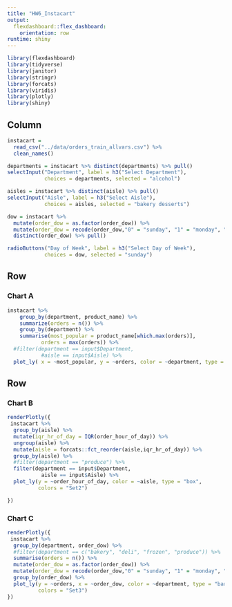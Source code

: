 ```yaml
---
title: "HW6_Instacart"
output: 
  flexdashboard::flex_dashboard:
    orientation: row
runtime: shiny
---
```


```r
library(flexdashboard)
library(tidyverse)
library(janitor)
library(stringr)
library(forcats)
library(viridis)
library(plotly)
library(shiny)
```



Column {.sidebar}
-----------------------------------------------------------------------
```r
instacart = 
  read_csv("../data/orders_train_allvars.csv") %>%
  clean_names() 

```

```r
departments = instacart %>% distinct(departments) %>% pull()
selectInput("Department", label = h3("Select Department"),
            choices = departments, selected = "alcohol")
```

```r
aisles = instacart %>% distinct(aisle) %>% pull()
selectInput("Aisle", label = h3("Select Aisle"),
            choices = aisles, selected = "bakery desserts")
```

```r
dow = instacart %>%
  mutate(order_dow = as.factor(order_dow)) %>%
  mutate(order_dow = recode(order_dow,"0" = "sunday", "1" = "monday", "2" = "tuesday", "3" = "wednesday", "4" = "thursday", "5" = "friday", "6" = "saturday")) %>%
  distinct(order_dow) %>% pull()

radioButtons("Day of Week", label = h3("Select Day of Week"),
            choices = dow, selected = "sunday")
```

Row
-----------------------------------------------------------------------

### Chart A

```r
instacart %>%
    group_by(department, product_name) %>%
    summarize(orders = n()) %>%
    group_by(department) %>%
    summarise(most_popular = product_name[which.max(orders)],
           orders = max(orders)) %>%
  #filter(department == input$Department,
           #aisle == input$Aisle) %>%
  plot_ly( x = ~most_popular, y = ~orders, color = ~department, type = "bar")
```

Row {.tabset .tabset-fade}
-----------------------------------------------------------------------

### Chart B

```r
renderPlotly({ 
 instacart %>%
  group_by(aisle) %>%
  mutate(iqr_hr_of_day = IQR(order_hour_of_day)) %>% 
  ungroup(aisle) %>% 
  mutate(aisle = forcats::fct_reorder(aisle,iqr_hr_of_day)) %>%
  group_by(aisle) %>% 
  #filter(department == "produce") %>%
  filter(department == input$Department,
           aisle == input$Aisle) %>%
  plot_ly(y = ~order_hour_of_day, color = ~aisle, type = "box",
          colors = "Set2")

})
```

### Chart C

```r
renderPlotly({ 
 instacart %>% 
  group_by(department, order_dow) %>%
  #filter(department == c("bakery", "deli", "frozen", "produce")) %>%
  summarise(orders = n()) %>%
  mutate(order_dow = as.factor(order_dow)) %>%
  mutate(order_dow = recode(order_dow,"0" = "sunday", "1" = "monday", "2" = "tuesday", "3" = "wednesday", "4" = "thursday", "5" = "friday", "6" = "saturday")) %>% 
  group_by(order_dow) %>%
  plot_ly(y = ~orders, x = ~order_dow, color = ~department, type = "bar",
          colors = "Set3")
})
```

